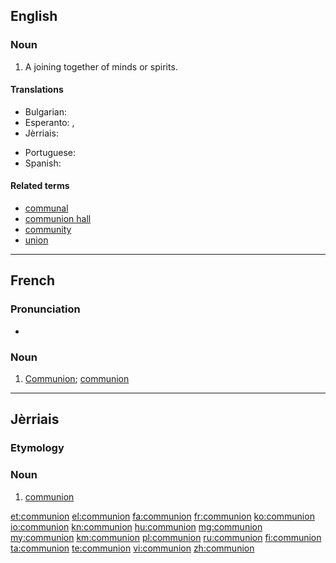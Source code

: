 {{also|Communion}}
==English==

===Noun===
{{en-noun}}

# A joining together of minds or spirits.

====Translations====
{{trans-top|a joining together of minds or spirits}}
* Bulgarian: {{t+|bg|единение|n|sc=Cyrl}}
* Esperanto: {{t-|eo|komuneco}}, {{t-|eo|komunio}}
* Jèrriais: {{tø|roa-jer|communion|f}}
{{trans-mid}}
* Portuguese: {{t+|pt|comunhão|f}}
* Spanish: {{t+|es|comunión|f}}
{{trans-bottom}}

====Related terms====
* [[communal]]
* [[communion hall]]
* [[community]]
* [[union]]

----

==French==

===Pronunciation===
* {{audio|Fr-communion.ogg|Audio}}

===Noun===
{{fr-noun|f}}
{{attention|fr|needs expansion}}

# [[Communion#English|Communion]]; [[communion#English|communion]]

----

==Jèrriais==

===Etymology===
{{rfe|lang=roa-jer}}

===Noun===
{{roa-jer-noun|f}}

# [[#English|communion]]

[[et:communion]]
[[el:communion]]
[[fa:communion]]
[[fr:communion]]
[[ko:communion]]
[[io:communion]]
[[kn:communion]]
[[hu:communion]]
[[mg:communion]]
[[my:communion]]
[[km:communion]]
[[pl:communion]]
[[ru:communion]]
[[fi:communion]]
[[ta:communion]]
[[te:communion]]
[[vi:communion]]
[[zh:communion]]